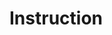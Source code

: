 
# Instruction

<Props of={Instruction} />

<Playground>
  <Instruction
    data={[
      { content: 'Step 1' },
      { content: 'Step 2' },
      { content: 'Step 3' },
      { content: 'Step 4' }
    ]}
  />
</Playground>
